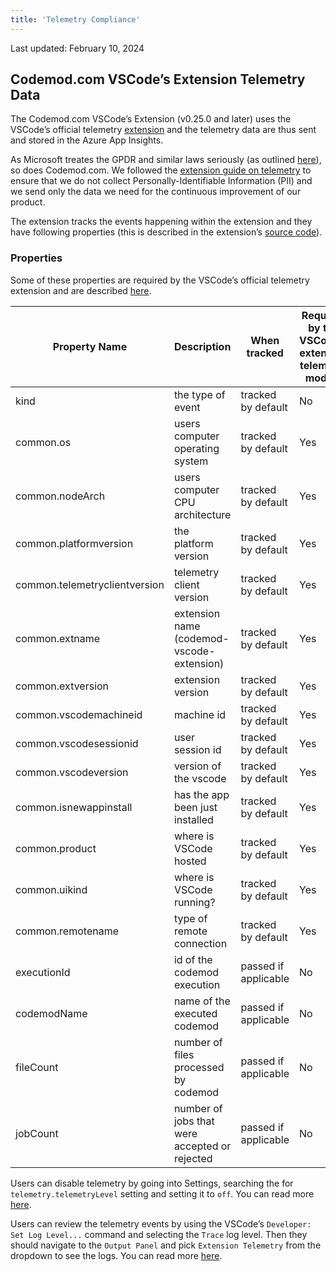 ```yaml
---
title: 'Telemetry Compliance'
---
```


Last updated: February 10, 2024

## Codemod.com VSCode’s Extension Telemetry Data

The Codemod.com VSCode’s Extension (v0.25.0 and later) uses the VSCode’s official telemetry [extension](https://github.com/microsoft/vscode-extension-telemetry) and the telemetry data are thus sent and stored in the Azure App Insights.

As Microsoft treates the GPDR and similar laws seriously (as outlined [here](https://code.visualstudio.com/docs/getstarted/telemetry#_gdpr-and-vs-code)), so does Codemod.com. We followed the [extension guide on telemetry](https://code.visualstudio.com/api/extension-guides/telemetry) to ensure that we do not collect Personally-Identifiable Information (PII) and we send only the data we need for the continuous improvement of our product.

The extension tracks the events happening within the extension and they have following properties (this is described in the extension’s [source code](https://github.com/codemod-com/codemod/blob/main/apps/vsce/src/telemetry/telemetry.ts6)).

### Properties

Some of these properties are required by the VSCode’s official telemetry extension and are described [here](https://github.com/microsoft/vscode-extension-telemetry#common-properties).

| Property Name | Description | When tracked | Required by the VSCode's extension telemetry module | Sample value |
| --- | --- | --- | --- | --- |
| kind | the type of event | tracked by default | No | codemodExecuted |
| common.os | users computer operating system | tracked by default | Yes | "darwin" |
| common.nodeArch | users computer CPU architecture | tracked by default | Yes | "x64" |
| common.platformversion | the platform version | tracked by default | Yes | "21.6.0" |
| common.telemetryclientversion | telemetry client version | tracked by default | Yes | "0.7.7" |
| common.extname | extension name (codemod-vscode-extension) | tracked by default | Yes | "codemod.codemod-vscode-extension" |
| common.extversion | extension version | tracked by default | Yes | "0.25.0" |
| common.vscodemachineid | machine id | tracked by default | Yes | "1a24c4eac3fd66ea27ad523d1f67c7c877279d8bf2a60160965aaee98582e0bc" |
| common.vscodesessionid | user session id | tracked by default | Yes | "61d1723e-9b15-4848-a80a-20ae2c620bad1685720116803" |
| common.vscodeversion | version of the vscode | tracked by default | Yes | "1.78.2" |
| common.isnewappinstall | has the app been just installed | tracked by default | Yes | true/false |
| common.product | where is VSCode hosted | tracked by default | Yes | desktop, github.dev, codespaces |
| common.uikind | where is VSCode running? | tracked by default | Yes | desktop, web |
| common.remotename | type of remote connection | tracked by default | Yes | ssh, docker, wsl, other |
| executionId | id of the codemod execution | passed if applicable | No | "32668" |
| codemodName | name of the executed codemod | passed if applicable | No | New Link |
| fileCount | number of files processed by codemod | passed if applicable | No | 1 |
| jobCount | number of jobs that were accepted or rejected | passed if applicable | No | 1 |

Users can disable telemetry by going into Settings, searching the for `telemetry.telemetryLevel` setting and setting it to `off`. You can read more [here](https://code.visualstudio.com/docs/getstarted/telemetry#_disable-telemetry-reporting).

Users can review the telemetry events by using the VSCode’s `Developer: Set Log Level...` command and selecting the `Trace` log level. Then they should navigate to the `Output Panel` and pick `Extension Telemetry` from the dropdown to see the logs. You can read more [here](https://code.visualstudio.com/docs/getstarted/telemetry#_output-channel-for-telemetry-events).
